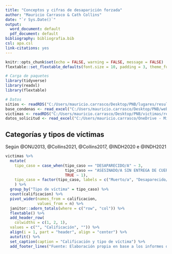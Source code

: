 ---
title: "Conceptos y cifras de desaparición forzada"
author: "Mauricio Carrasco & Cath Collins"
date: "`r Sys.Date()`"
output:
  word_document: default
  pdf_document: default
bibliography: bibliografia.bib
csl: apa.csl
link-citations: yes
---



```{r setup, include=FALSE}
knitr::opts_chunk$set(echo = FALSE, warning = FALSE, message = FALSE)
flextable::set_flextable_defaults(font.size = 10, padding = 3, theme_fun = "theme_zebra", font.family = "garamond")

# Carga de paquetes
library(tidyverse)
library(readxl)
library(flextable)

# Datos
sitios <- readRDS("C:/Users/mauricio.carrasco/Desktop/PNB/lugares/resultados/lugares.rds")
base_condenas <- read_excel("C:/Users/mauricio.carrasco/Desktop/PNB/web_scraping_ddhh/resultados/base_condenas.xlsx")
victimas <- readRDS("C:/Users/mauricio.carrasco/Desktop/PNB/victimas/resultados/victimas.rds")
datos_solicitud <- read_excel("C:/Users/mauricio.carrasco/OneDrive - Ministerio de Justicia/Datos PNB/datos_judiciales/datos_solicitud.xlsx")
```

## Categorías y tipos de víctimas

Según @ONU2013, @Collins2021, @Collins2017, @INDH2020 e @INDH2021 

```{r tabla 1 - víctimas}
victimas %>%
  mutate(
    tipo_caso = case_when(tipo_caso == "DESAPARECIDO/A" ~ 3,
                          tipo_caso == "ASESINADO/A SIN ENTREGA DE CUERPO" ~ 2,
                          TRUE ~ 1),
    tipo_caso = factor(tipo_caso, labels = c("Muerto/a", "Desaparecido/a con información de muerte", "Desaparecido/a"))
    ) %>%
  group_by("Tipo de víctima" = tipo_caso) %>%
  count(calificacion) %>%
  pivot_wider(names_from = calificacion,
              values_from = n) %>%
  janitor::adorn_totals(where = c("row", "col")) %>%
  flextable() %>%
  add_header_row(
    colwidths = c(1, 2, 1),
  values = c("", "Calificación", "")) %>%
  align(i = 1, part = "header", align = "center") %>%
  autofit() %>%
  set_caption(caption = "Calificación y tipo de víctima") %>%
  add_footer_lines("Fuente: Elaboración propia en base a los informes de la CNVR, la CNRR y la CPACDDEPVPPT")

```

